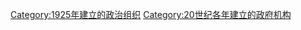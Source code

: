 {{Cat topic in year|topic=建立政府機構|year=1925}}

[[Category:1925年建立的政治组织|Category:1925年建立的政治组织]]
[[Category:20世纪各年建立的政府机构|Category:20世纪各年建立的政府机构]]